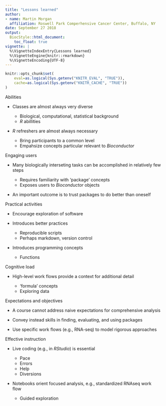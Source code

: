 ```yaml
---
title: "Lessons learned"
author:
- name: Martin Morgan
  affiliation: Roswell Park Comperhensive Cancer Center, Buffalo, NY
date: September 27 2018
output:
  BiocStyle::html_document:
    toc_float: true
vignette: |
  %\VignetteIndexEntry{Lessons learned}
  %\VignetteEngine{knitr::rmarkdown}
  %\VignetteEncoding{UTF-8}
---
```


```r
knitr::opts_chunk$set(
    eval=as.logical(Sys.getenv("KNITR_EVAL", "TRUE")),
    cache=as.logical(Sys.getenv("KNITR_CACHE", "TRUE"))
)
```

Abilities

- Classes are almost always very diverse

    - Biological, computational, statistical background
    - _R_ abillities
    
- _R_ refreshers are almost always necessary

    - Bring participants to a common level
    - Empahsize concepts particular relevant to _Bioconductor_

Engaging users

- Many biologically interseting tasks can be accomplished in relatively few steps

    - Requires familiarity with 'package' concepts
    - Exposes users to _Bioconductor_ objects
  
- An important outcome is to trust packages to do better than oneself

Practical activities

- Encourage exploration of software

- Introduces better practices

    - Reproducible scripts
    - Perhaps markdown, version control

- Introduces programming concepts

    - Functions

Cognitive load

- High-level work flows provide a context for additional detail

    - 'formula' concepts
    - Exploring data

Expectations and objectives

- A course cannot address naive expectations for comprehensive analysis

- Convey instead skills in finding, evaluating, and using packages

- Use specific work flows (e.g., RNA-seq) to model rigorous approaches

Effective instruction

- Live coding (e.g., in _RStudio_) is essential

    - Pace
    - Errors
    - Help
    - Diversions

- Notebooks orient focused analysis, e.g., standardized RNAseq work flow

    - Guided exploration
